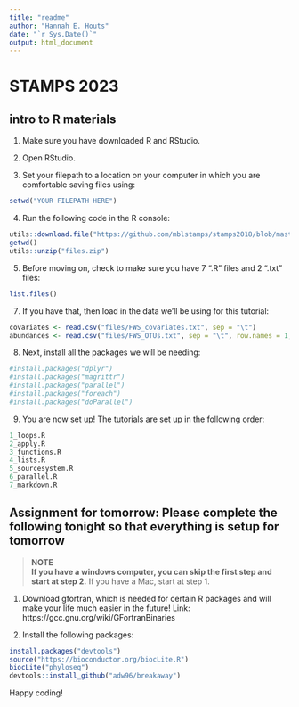 ```yaml
---
title: "readme"
author: "Hannah E. Houts"
date: "`r Sys.Date()`"
output: html_document
---
```


# STAMPS 2023

## intro to R materials

1. Make sure you have downloaded R and RStudio.

2. Open RStudio.

3. Set your filepath to a location on your computer in which you are comfortable saving files using:
``` r
setwd("YOUR FILEPATH HERE")
```

4. Run the following code in the R console: 
``` r
utils::download.file("https://github.com/mblstamps/stamps2018/blob/master/R_tutorial/R_tutorial.zip?raw=true", "R_tutorial.zip")
getwd()
utils::unzip("files.zip")
```
5. Before moving on, check to make sure you have 7 ".R" files and 2 ".txt" files:
``` r
list.files()
```

7. If you have that, then load in the data we'll be using for this tutorial:
``` r
covariates <- read.csv("files/FWS_covariates.txt", sep = "\t")
abundances <- read.csv("files/FWS_OTUs.txt", sep = "\t", row.names = 1, header = T)
```

8. Next, install all the packages we will be needing:
```r
#install.packages("dplyr")
#install.packages("magrittr")
#install.packages("parallel")
#install.packages("foreach")
#install.packages("doParallel")

```

9. You are now set up! The tutorials are set up in the following order:
``` r
1_loops.R
2_apply.R
3_functions.R
4_lists.R
5_sourcesystem.R
6_parallel.R
7_markdown.R 
```

## Assignment for tomorrow: Please complete the following tonight so that everything is setup for tomorrow

> **NOTE**  
**If you have a windows computer, you can skip the first step and start at step 2.** If you have a Mac, start at step 1. 

1. Download gfortran, which is needed for certain R packages and will make your life much easier in the future! Link: https://gcc.gnu.org/wiki/GFortranBinaries


2. Install the following packages:
``` r
install.packages("devtools")
source("https://bioconductor.org/biocLite.R")
biocLite("phyloseq")
devtools::install_github("adw96/breakaway")
```


Happy coding!



